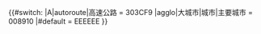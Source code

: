 {{#switch: {{lc: {{{1}}}}}
|A|autoroute|高速公路 = 303CF9
|agglo|大城市|城市|主要城市 = 008910
|#default = EEEEEE
}}<noinclude>{{Documentation}}
</noinclude>